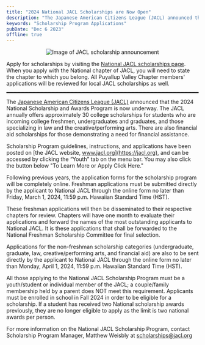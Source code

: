 ```yaml
---
title: "2024 National JACL Scholarships are Now Open"
description: "The Japanese American Citizens League (JACL) announced that the 2024 National Scholarship and Awards Program is now underway"
keywords: "Scholarship Program Applications"
pubDate: "Dec 6 2023"
offline: true
---
```


<div style="text-align:center">
  <img src="/blogAssets/jacl-scholarships-2024.jpg" alt="Image of JACL scholarship announcement"/>
</div>

Apply for scholarships by visiting the [National JACL scholarships page](https://jacl.org/scholarships). When you apply with the National chapter of JACL, you will need to state the chapter to which you belong. All Puyallup Valley Chapter members' applications will be reviewed for local JACL scholarships as well.

<hr style="border-top: 2px dashed black" />

The [Japanese American Citizens League (JACL)](https://jacl.org) announced that the 2024 National Scholarship and Awards Program is now underway. The JACL annually offers approximately 30 college scholarships for students who are incoming college freshmen, undergraduates and graduates, and those specializing in law and the creative/performing arts. There are also financial aid scholarships for those demonstrating a need for financial assistance.
 
Scholarship Program guidelines, instructions, and applications have been posted on [the JACL website, www.jacl.org](https://jacl.org), and can be accessed by clicking the “Youth” tab on the menu bar. You may also click the button below "To Learn More or Apply Click Here."
 
Following previous years, the application forms for the scholarship program will be completely online. Freshman applications must be submitted directly by the applicant to National JACL through the online form no later than Friday, March 1, 2024, 11:59 p.m. Hawaiian Standard Time (HST).

These freshman applications will then be disseminated to their respective chapters for review. Chapters will have one month to evaluate their applications and forward the names of the most outstanding applicants to National JACL. It is these applications that shall be forwarded to the National Freshman Scholarship Committee for final selection.

Applications for the non-freshman scholarship categories (undergraduate, graduate, law, creative/performing arts, and financial aid) are also to be sent directly by the applicant to National JACL through the online form no later than Monday, April 1, 2024, 11:59 p.m. Hawaiian Standard Time (HST).

All those applying to the National JACL Scholarship Program must be a youth/student or individual member of the JACL; a couple/family membership held by a parent does NOT meet this requirement. Applicants must be enrolled in school in Fall 2024 in order to be eligible for a scholarship. If a student has received two National scholarship awards previously, they are no longer eligible to apply as the limit is two national awards per person.

For more information on the National JACL Scholarship Program, contact Scholarship Program Manager, Matthew Weisbly at scholarships@jacl.org
